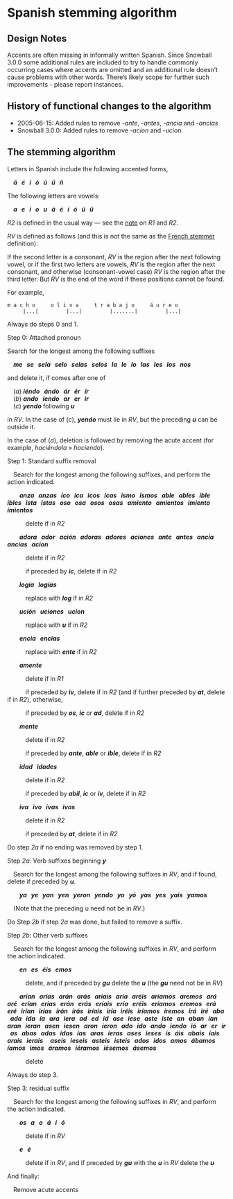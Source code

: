 # Spanish stemming algorithm

## Design Notes

Accents are often missing in informally written Spanish. Since Snowball 3.0.0 some additional rules are included to try to handle commonly occurring cases where accents are omitted and an additional rule doesn't cause problems with other words. There's likely scope for further such improvements - please report instances.

## History of functional changes to the algorithm

*   2005-06-15: Added rules to remove _\-ante_, _\-antes_, _\-ancia_ and _\-ancias_
*   Snowball 3.0.0: Added rules to remove _\-acion_ and _\-ucion_.

## The stemming algorithm

Letters in Spanish include the following accented forms,

&ensp;&ensp;**_á &nbsp; é &nbsp; í &nbsp; ó &nbsp; ú &nbsp; ü &nbsp; ñ_**

The following letters are vowels:

&ensp;&ensp;**_a &nbsp; e &nbsp; i &nbsp; o &nbsp; u &nbsp; á &nbsp; é &nbsp; í &nbsp; ó &nbsp; ú &nbsp; ü_**

_R2_ is defined in the usual way — see the [note](r1r2.qmd) on _R1_ and _R2_.

_RV_ is defined as follows (and this is not the same as the [French stemmer](french.qmd) definition):

If the second letter is a consonant, _RV_ is the region after the next following vowel, or if the first two letters are vowels, _RV_ is the region after the next consonant, and otherwise (consonant-vowel case) _RV_ is the region after the third letter. But _RV_ is the end of the word if these positions cannot be found.

For example,

    m a c h o     o l i v a     t r a b a j o     á u r e o
         |...|         |...|         |.......|         |...|

Always do steps 0 and 1.

Step 0: Attached pronoun

Search for the longest among the following suffixes

&ensp;&ensp;**_me &nbsp; se &nbsp; sela &nbsp; selo &nbsp; selas &nbsp; selos &nbsp; la &nbsp; le &nbsp; lo &nbsp; las &nbsp; les &nbsp; los &nbsp; nos_**

and delete it, if comes after one of

&ensp;&ensp;(_a_) **_iéndo &nbsp; ándo &nbsp; ár &nbsp; ér &nbsp; ír_**  
&ensp;&ensp;(_b_) **_ando &nbsp; iendo &nbsp; ar &nbsp; er &nbsp; ir_**  
&ensp;&ensp;(_c_) **_yendo_** following **_u_**

in _RV_. In the case of (_c_), **_yendo_** must lie in _RV_, but the preceding **_u_** can be outside it.

In the case of (_a_), deletion is followed by removing the acute accent (for example, _haciéndola_ » _haciendo_).

Step 1: Standard suffix removal

&ensp;&ensp;Search for the longest among the following suffixes, and perform the action indicated.

&ensp;&ensp;&ensp;&ensp;**_anza &nbsp; anzas &nbsp; ico &nbsp; ica &nbsp; icos &nbsp; icas &nbsp; ismo &nbsp; ismos &nbsp; able &nbsp; ables &nbsp; ible &nbsp; ibles &nbsp; ista &nbsp; istas &nbsp; oso &nbsp; osa &nbsp; osos &nbsp; osas &nbsp; amiento &nbsp; amientos &nbsp; imiento &nbsp; imientos_**

&ensp;&ensp;&ensp;&ensp;&ensp;&ensp;delete if in _R2_

&ensp;&ensp;&ensp;&ensp;**_adora &nbsp; ador &nbsp; ación &nbsp; adoras &nbsp; adores &nbsp; aciones &nbsp; ante &nbsp; antes &nbsp; ancia &nbsp; ancias &nbsp; acion_**

&ensp;&ensp;&ensp;&ensp;&ensp;&ensp;delete if in _R2_

&ensp;&ensp;&ensp;&ensp;&ensp;&ensp;if preceded by **_ic_**, delete if in _R2_

&ensp;&ensp;&ensp;&ensp;**_logía &nbsp; logías_**

&ensp;&ensp;&ensp;&ensp;&ensp;&ensp;replace with **_log_** if in _R2_

&ensp;&ensp;&ensp;&ensp;**_ución &nbsp; uciones &nbsp; ucion_**

&ensp;&ensp;&ensp;&ensp;&ensp;&ensp;replace with **_u_** if in _R2_

&ensp;&ensp;&ensp;&ensp;**_encia &nbsp; encias_**

&ensp;&ensp;&ensp;&ensp;&ensp;&ensp;replace with **_ente_** if in _R2_

&ensp;&ensp;&ensp;&ensp;**_amente_**

&ensp;&ensp;&ensp;&ensp;&ensp;&ensp;delete if in _R1_

&ensp;&ensp;&ensp;&ensp;&ensp;&ensp;if preceded by **_iv_**, delete if in _R2_ (and if further preceded by **_at_**, delete if in _R2_), otherwise,

&ensp;&ensp;&ensp;&ensp;&ensp;&ensp;if preceded by **_os_**, **_ic_** or **_ad_**, delete if in _R2_

&ensp;&ensp;&ensp;&ensp;**_mente_**

&ensp;&ensp;&ensp;&ensp;&ensp;&ensp;delete if in _R2_

&ensp;&ensp;&ensp;&ensp;&ensp;&ensp;if preceded by **_ante_**, **_able_** or **_ible_**, delete if in _R2_

&ensp;&ensp;&ensp;&ensp;**_idad &nbsp; idades_**

&ensp;&ensp;&ensp;&ensp;&ensp;&ensp;delete if in _R2_

&ensp;&ensp;&ensp;&ensp;&ensp;&ensp;if preceded by **_abil_**, **_ic_** or **_iv_**, delete if in _R2_

&ensp;&ensp;&ensp;&ensp;**_iva &nbsp; ivo &nbsp; ivas &nbsp; ivos_**

&ensp;&ensp;&ensp;&ensp;&ensp;&ensp;delete if in _R2_

&ensp;&ensp;&ensp;&ensp;&ensp;&ensp;if preceded by **_at_**, delete if in _R2_

Do step _2a_ if no ending was removed by step 1.

Step _2a_: Verb suffixes beginning **_y_**

&ensp;&ensp;Search for the longest among the following suffixes in _RV_, and if found, delete if preceded by **_u_**.

&ensp;&ensp;&ensp;&ensp;**_ya &nbsp; ye &nbsp; yan &nbsp; yen &nbsp; yeron &nbsp; yendo &nbsp; yo &nbsp; yó &nbsp; yas &nbsp; yes &nbsp; yais &nbsp; yamos_**

&ensp;&ensp;(Note that the preceding u need not be in _RV_.)

Do Step _2b_ if step _2a_ was done, but failed to remove a suffix.

Step _2b_: Other verb suffixes

&ensp;&ensp;Search for the longest among the following suffixes in _RV_, and perform the action indicated.

&ensp;&ensp;&ensp;&ensp;**_en &nbsp; es &nbsp; éis &nbsp; emos_**

&ensp;&ensp;&ensp;&ensp;&ensp;&ensp;delete, and if preceded by **_gu_** delete the **_u_** (the **_gu_** need not be in _RV_)

&ensp;&ensp;&ensp;&ensp;**_arían &nbsp; arías &nbsp; arán &nbsp; arás &nbsp; aríais &nbsp; aría &nbsp; aréis &nbsp; aríamos &nbsp; aremos &nbsp; ará &nbsp; aré &nbsp; erían &nbsp; erías &nbsp; erán &nbsp; erás &nbsp; eríais &nbsp; ería &nbsp; eréis &nbsp; eríamos &nbsp; eremos &nbsp; erá &nbsp; eré &nbsp; irían &nbsp; irías &nbsp; irán &nbsp; irás &nbsp; iríais &nbsp; iría &nbsp; iréis &nbsp; iríamos &nbsp; iremos &nbsp; irá &nbsp; iré &nbsp; aba &nbsp; ada &nbsp; ida &nbsp; ía &nbsp; ara &nbsp; iera &nbsp; ad &nbsp; ed &nbsp; id &nbsp; ase &nbsp; iese &nbsp; aste &nbsp; iste &nbsp; an &nbsp; aban &nbsp; ían &nbsp; aran &nbsp; ieran &nbsp; asen &nbsp; iesen &nbsp; aron &nbsp; ieron &nbsp; ado &nbsp; ido &nbsp; ando &nbsp; iendo &nbsp; ió &nbsp; ar &nbsp; er &nbsp; ir &nbsp; as &nbsp; abas &nbsp; adas &nbsp; idas &nbsp; ías &nbsp; aras &nbsp; ieras &nbsp; ases &nbsp; ieses &nbsp; ís &nbsp; áis &nbsp; abais &nbsp; íais &nbsp; arais &nbsp; ierais &nbsp; &nbsp; aseis &nbsp; ieseis &nbsp; asteis &nbsp; isteis &nbsp; ados &nbsp; idos &nbsp; amos &nbsp; ábamos &nbsp; íamos &nbsp; imos &nbsp; áramos &nbsp; iéramos &nbsp; iésemos &nbsp; ásemos_**

&ensp;&ensp;&ensp;&ensp;&ensp;&ensp;delete

Always do step 3.

Step 3: residual suffix

&ensp;&ensp;Search for the longest among the following suffixes in _RV_, and perform the action indicated.

&ensp;&ensp;&ensp;&ensp;**_os &nbsp; a &nbsp; o &nbsp; á &nbsp; í &nbsp; ó_**

&ensp;&ensp;&ensp;&ensp;&ensp;&ensp;delete if in _RV_

&ensp;&ensp;&ensp;&ensp;**_e &nbsp; é_**

&ensp;&ensp;&ensp;&ensp;&ensp;&ensp;delete if in _RV_, and if preceded by **_gu_** with the **_u_** in _RV_ delete the **_u_**

And finally:

&ensp;&ensp;Remove acute accents